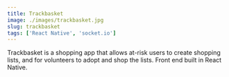 ```yaml
---
title: Trackbasket
image: ./images/trackbasket.jpg
slug: trackbasket
tags: ['React Native', 'socket.io']
---
```


Trackbasket is a shopping app that allows at-risk users to create shopping lists, and for volunteers to adopt and shop the lists. Front end built in React Native.
